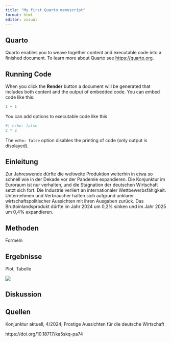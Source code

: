 ```yaml
---
title: "My first Quarto manuscript"
format: html
editor: visual
---
```


## Quarto

Quarto enables you to weave together content and executable code into a finished document. To learn more about Quarto see <https://quarto.org>.

## Running Code

When you click the **Render** button a document will be generated that includes both content and the output of embedded code. You can embed code like this:

```r
1 + 1
```

You can add options to executable code like this

```r
#| echo: false
2 * 2
```

The `echo: false` option disables the printing of code (only output is displayed).

## Einleitung

Zur Jahreswende dürfte die weltweite Produktion weiterhin in etwa so
schnell wie in der Dekade vor der Pandemie expandieren. Die Konjunktur im Euroraum ist nur verhalten, und die Stagnation der deutschen Wirtschaft setzt sich fort. Die Industrie verliert an internationaler Wettbewerbsfähigkeit. Unternehmen und Verbraucher halten sich aufgrund unklarer wirtschaftspolitischer Aussichten mit ihren Ausgaben zurück. Das Bruttoinlandsprodukt dürfte im Jahr 2024 um 0,2% sinken und im Jahr 2025 um 0,4% expandieren.

## Methoden

Formeln

## Ergebnisse

Plot, Tabelle

![](images/clipboard-1390758437.png)

## Diskussion

## Quellen

Konjunktur aktuell, 4/2024; Frostige Aussichten für die deutsche Wirtschaft

https://doi.org/10.18717/ka5skq-pa74

